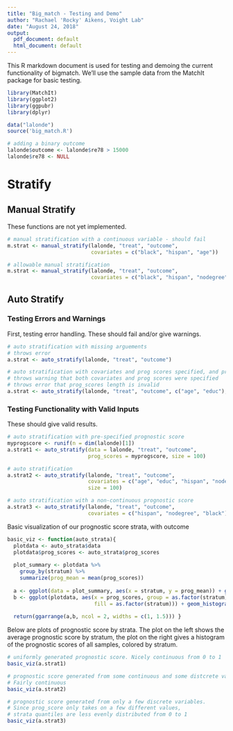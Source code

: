 ```yaml
---
title: "Big_match - Testing and Demo"
author: "Rachael 'Rocky' Aikens, Voight Lab"
date: "August 24, 2018"
output:
  pdf_document: default
  html_document: default
---
```


This R markdown document is used for testing and demoing the current functionality of bigmatch.  We'll use the sample data from the MatchIt package for basic testing.

```r
library(MatchIt)
library(ggplot2)
library(ggpubr)
library(dplyr)

data("lalonde")
source('big_match.R')

# adding a binary outcome
lalonde$outcome <- lalonde$re78 > 15000
lalonde$re78 <- NULL
```

\pagebreak

# Stratify

## Manual Stratify

These functions are not yet implemented.

```r
# manual stratification with a continuous variable - should fail
m.strat <- manual_stratify(lalonde, "treat", "outcome", 
                           covariates = c("black", "hispan", "age"))

# allowable manual stratification
m.strat <- manual_stratify(lalonde, "treat", "outcome", 
                           covariates = c("black", "hispan", "nodegree"))
```

\pagebreak

## Auto Stratify

### Testing Errors and Warnings

First, testing error handling. These should fail and/or give warnings.

```r
# auto stratification with missing arguements
# throws error
a.strat <- auto_stratify(lalonde, "treat", "outcome")
```

```r
# auto stratification with covariates and prog scores specified, and prog_scores invalid
# throws warning that both covariates and prog scores were specified
# throws error that prog_scores length is invalid
a.strat <- auto_stratify(lalonde, "treat", "outcome", c("age", "educ"), prog_scores = 1:4)
```

### Testing Functionality with Valid Inputs

These should give valid results.

```r
# auto stratification with pre-specified prognostic score
myprogscore <- runif(n = dim(lalonde)[1])
a.strat1 <- auto_stratify(data = lalonde, "treat", "outcome",
                          prog_scores = myprogscore, size = 100)

# auto stratification
a.strat2 <- auto_stratify(lalonde, "treat", "outcome", 
                          covariates = c("age", "educ", "hispan", "nodegree", "black"), 
                          size = 100)

# auto stratification with a non-continuous prognostic score
a.strat3 <- auto_stratify(lalonde, "treat", "outcome", 
                          covariates = c("hispan", "nodegree", "black"), size = 100 )
```

Basic visualization of our prognostic score strata, with outcome

```r
basic_viz <- function(auto_strata){
  plotdata <- auto_strata$data
  plotdata$prog_scores <- auto_strata$prog_scores
  
  plot_summary <- plotdata %>% 
    group_by(stratum) %>% 
    summarize(prog_mean = mean(prog_scores))
  
  a <- ggplot(data = plot_summary, aes(x = stratum, y = prog_mean)) + geom_col()
  b <- ggplot(plotdata, aes(x = prog_scores, group = as.factor(stratum), 
                            fill = as.factor(stratum))) + geom_histogram()
  
  return(ggarrange(a,b, ncol = 2, widths = c(1, 1.5))) }
```

Below are plots of prognostic score by strata.  The plot on the left shows the average prognostic score by stratum, the plot on the right gives a histogram of the prognostic scores of all samples, colored by stratum.

```r
# uniformly generated prognostic score. Nicely continuous from 0 to 1
basic_viz(a.strat1)

# prognostic score generated from some continuous and some distcrete variables. 
# Fairly continuous
basic_viz(a.strat2)

# prognostic score generated from only a few discrete variables.  
# Since prog_score only takes on a few different values, 
# strata quantiles are less evenly distributed from 0 to 1
basic_viz(a.strat3)
```


